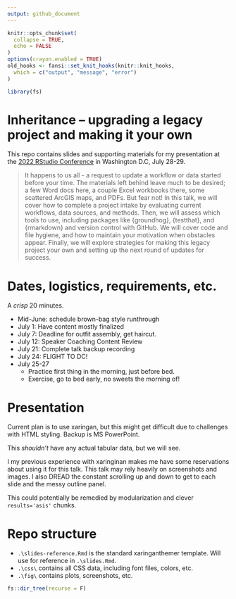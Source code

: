 ```yaml
---
output: github_document
---
```


<!-- README.md is generated from README.Rmd. Please edit that file -->

```r
knitr::opts_chunk$set(
  collapse = TRUE,
  echo = FALSE
)
options(crayon.enabled = TRUE)
old_hooks <- fansi::set_knit_hooks(knitr::knit_hooks,
  which = c("output", "message", "error")
)

library(fs)
```

# Inheritance – upgrading a legacy project and making it your own  

<!-- badges: start -->
<!-- badges: end -->

This repo contains slides and supporting materials for my presentation at the [2022 RStudio Conference](https://www.rstudio.com/conference/) in Washington D.C, July 28-29.  

> It happens to us all - a request to update a workflow or data started before your time. The materials left behind leave much to be desired; a few Word docs here, a couple Excel workbooks there, some scattered ArcGIS maps, and PDFs. But fear not! In this talk, we will cover how to complete a project intake by evaluating current workflows, data sources, and methods. Then, we will assess which tools to use, including packages like {groundhog}, {testthat}, and {rmarkdown} and version control with GitHub. We will cover code and file hygiene, and how to maintain your motivation when obstacles appear. Finally, we will explore strategies for making this legacy project your own and setting up the next round of updates for success. 

# Dates, logistics, requirements, etc.      

A _crisp_ 20 minutes.   

- Mid-June: schedule brown-bag style runthrough
- July 1: Have content mostly finalized 
- July 7: Deadline for outfit assembly, get haircut.  
- July 12: Speaker Coaching Content Review  
- July 21: Complete talk backup recording
- July 24: FLIGHT TO DC!
- July 25-27
    - Practice first thing in the morning, just before bed. 
    - Exercise, go to bed early, no sweets the morning of!

# Presentation  

Current plan is to use xaringan, but this might get difficult due to challenges with HTML styling. Backup is MS PowerPoint.  

This *shouldn't* have any actual tabular data, but we will see. 

I my previous experience with xaringinan makes me have some reservations about using it for this talk. This talk may rely heavily on screenshots and images. I also DREAD the constant scrolling up and down to get to each slide and the messy outline panel. 

This could potentially be remedied by modularization and clever `results='asis'` chunks.  

# Repo structure  

- `.\slides-reference.Rmd` is the standard xaringanthemer template. Will use for reference in `.\slides.Rmd`.  
- `.\css\` contains all CSS data, including font files, colors, etc. 
- `.\fig\` contains plots, screenshots, etc.  


```r
fs::dir_tree(recurse = F)
```


